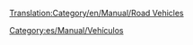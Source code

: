 [[Translation:Category/en/Manual/Road Vehicles]]

{{en/Bilingual box| Es
| --
| Articles relating to Road Vehicles, Roads and RV management are listed here.}}



[[Category:es/Manual/Vehículos]]